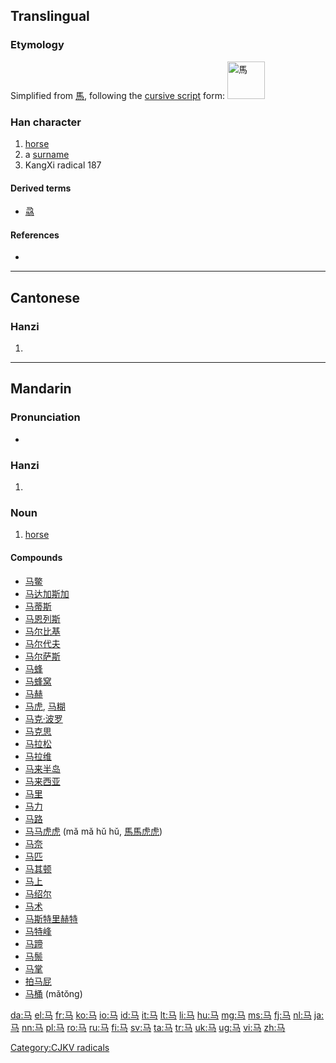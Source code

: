 {{also|馬|𩧢|骉|驫}}
==Translingual==
{{stroke order}}

===Etymology===
Simplified from [[馬]], following the [[w:Cursive script (East Asia)|cursive script]] form:
[[Image:馬-caoshu.svg|60px|馬]]

===Han character===
{{Han char|rn=187|rad=马|as=00|sn=3|four=|canj=弓女尸一 (NVSM) , 弓中女一(nlvm) , 弓心一 (NPM)}}

# [[horse]]
# a [[surname]]
# KangXi radical 187

====Derived terms====
* [[骉]]

====References====
* {{Han ref|kx=1447.241|hdz=74539.020|uh=9A6C|ud=39532}}

----

==Cantonese==
{{Hani-forms|马|[[馬]]}}

===Hanzi===
{{yue-hanzi|jyut=|y=ma5|tra=馬}}

# {{defn|lang=yue|sort=马00}}

----

==Mandarin==
{{Hani-forms|马|[[馬]]}}

===Pronunciation===
* {{audio|zh-mǎ.ogg|audio}}

===Hanzi===
{{cmn-hanzi|tra=馬|pin=[[mǎ]] ([[ma3]])|wg=ma<sup>3</sup>}}

# {{defn|lang=cmn|sort=马00}}

===Noun===
{{cmn-noun|s|pin=mǎ|pint=ma3|tra=馬|sim=马|rs=马00|mw=匹}}

# [[horse]]

====Compounds====
* [[马鳖]]
* [[马达加斯加]]
* [[马蒂斯]]
* [[马恩列斯]]
* [[马尔比基]]
* [[马尔代夫]]
* [[马尔萨斯]]
* [[马蜂]]
* [[马蜂窝]]
* [[马赫]]
* [[马虎]], [[马糊]]
* [[马克·波罗]]
* [[马克思]]
* [[马拉松]]
* [[马拉维]]
* [[马来半岛]]
* [[马来西亚]]
* [[马里]]
* [[马力]]
* [[马路]]
* [[马马虎虎]] (mǎ mǎ hǔ hǔ, [[馬馬虎虎]])
* [[马奈]]
* [[马匹]]
* [[马其顿]]
* [[马上]]
* [[马绍尔]]
* [[马术]]
* [[马斯特里赫特]]
* [[马特峰]]
* [[马蹄]]
* [[马鬃]]
* [[马掌]]
* [[拍马屁]]
* [[马桶]] (mǎtŏng)

[[Category:CJKV radicals]]

[[da:马]]
[[el:马]]
[[fr:马]]
[[ko:马]]
[[io:马]]
[[id:马]]
[[it:马]]
[[lt:马]]
[[li:马]]
[[hu:马]]
[[mg:马]]
[[ms:马]]
[[fj:马]]
[[nl:马]]
[[ja:马]]
[[nn:马]]
[[pl:马]]
[[ro:马]]
[[ru:马]]
[[fi:马]]
[[sv:马]]
[[ta:马]]
[[tr:马]]
[[uk:马]]
[[ug:马]]
[[vi:马]]
[[zh:马]]